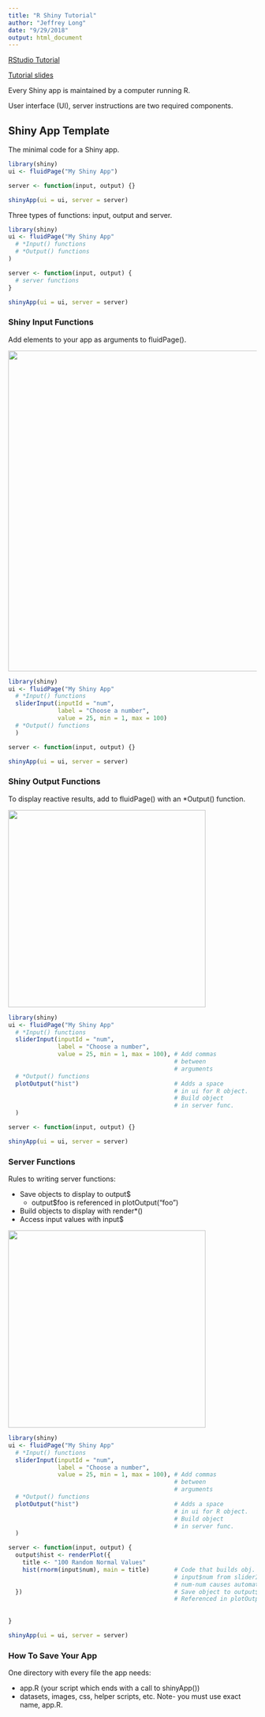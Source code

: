 ```yaml
---
title: "R Shiny Tutorial"
author: "Jeffrey Long"
date: "9/29/2018"
output: html_document
---
```


[RStudio Tutorial](https://shiny.rstudio.com/tutorial/)

[Tutorial slides](https://ucsb-bren.github.io/env-info/wk08_shiny/shiny_lec.pdf)

Every Shiny app is maintained by a computer running R.

User interface (UI), server instructions are two required components.

## Shiny App Template

The minimal code for a Shiny app. 

```r
library(shiny)
ui <- fluidPage("My Shiny App")

server <- function(input, output) {}

shinyApp(ui = ui, server = server)
```

Three types of functions: input, output and server.

```r
library(shiny)
ui <- fluidPage("My Shiny App"
  # *Input() functions
  # *Output() functions
)

server <- function(input, output) {
  # server functions
}

shinyApp(ui = ui, server = server)
```

### Shiny Input Functions

Add elements to your app as arguments to fluidPage().

<img src="/Users/jeffreylong/R/shiny/inputFunctions.png" width="650"/>

```r
library(shiny)
ui <- fluidPage("My Shiny App"
  # *Input() functions
  sliderInput(inputId = "num",
              label = "Choose a number",
              value = 25, min = 1, max = 100)
  # *Output() functions
  )

server <- function(input, output) {}

shinyApp(ui = ui, server = server)
```

### Shiny Output Functions

To display reactive results, add to fluidPage() with an *Output() function. 

<img src="/Users/jeffreylong/R/shiny/outputFunctions.png" width="400"/>

```r
library(shiny)
ui <- fluidPage("My Shiny App"
  # *Input() functions
  sliderInput(inputId = "num",
              label = "Choose a number",
              value = 25, min = 1, max = 100), # Add commas 
                                               # between
                                               # arguments
  # *Output() functions
  plotOutput("hist")                           # Adds a space 
                                               # in ui for R object.
                                               # Build object
                                               # in server func.
  )

server <- function(input, output) {}

shinyApp(ui = ui, server = server)
```

### Server Functions

Rules to writing server functions:

* Save objects to display to output$ 
  * output$foo is referenced in plotOutput("foo")
* Build objects to display with render*()
* Access input values with input$

<img src="/Users/jeffreylong/R/shiny/renderFunctions.png" width="400"/>

```r
library(shiny)
ui <- fluidPage("My Shiny App"
  # *Input() functions
  sliderInput(inputId = "num",
              label = "Choose a number",
              value = 25, min = 1, max = 100), # Add commas 
                                               # between
                                               # arguments
  # *Output() functions
  plotOutput("hist")                           # Adds a space 
                                               # in ui for R object.
                                               # Build object
                                               # in server func.
  )

server <- function(input, output) {
  output$hist <- renderPlot({
    title <- "100 Random Normal Values"
    hist(rnorm(input$num), main = title)       # Code that builds obj.
                                               # input$num from sliderInput in UI, num-num, :)
                                               # num-num causes automatic reativity!
  })                                           # Save object to output$
                                               # Referenced in plotOutput("")
    
    
}

shinyApp(ui = ui, server = server)
```

### How To Save Your App

One directory with every file the app needs:

* app.R (your script which ends with a call to shinyApp())
* datasets, images, css, helper scripts, etc.
Note- you must use exact name, app.R.
